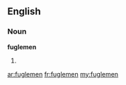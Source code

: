 ==English==

===Noun===
'''fuglemen'''

# {{plural of|[[fugleman]]}}

[[ar:fuglemen]]
[[fr:fuglemen]]
[[my:fuglemen]]